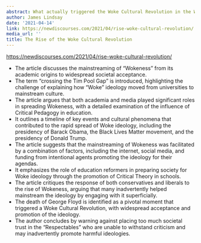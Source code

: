 ```yaml
---
abstract: What actually triggered the Woke Cultural Revolution in the West?
author: James Lindsay
date: '2021-04-14'
link: https://newdiscourses.com/2021/04/rise-woke-cultural-revolution/
media_url: ''
title: The Rise of the Woke Cultural Revolution
---
```

<https://newdiscourses.com/2021/04/rise-woke-cultural-revolution/>

- The article discusses the mainstreaming of "Wokeness" from its academic origins to widespread societal acceptance.
- The term "crossing the Tim Pool Gap" is introduced, highlighting the challenge of explaining how "Woke" ideology moved from universities to mainstream culture.
- The article argues that both academia and media played significant roles in spreading Wokeness, with a detailed examination of the influence of Critical Pedagogy in education.
- It outlines a timeline of key events and cultural phenomena that contributed to the rapid spread of Woke ideology, including the presidency of Barack Obama, the Black Lives Matter movement, and the presidency of Donald Trump.
- The article suggests that the mainstreaming of Wokeness was facilitated by a combination of factors, including the internet, social media, and funding from intentional agents promoting the ideology for their agendas.
- It emphasizes the role of education reformers in preparing society for Woke ideology through the promotion of Critical Theory in schools.
- The article critiques the response of both conservatives and liberals to the rise of Wokeness, arguing that many inadvertently helped mainstream the ideology by engaging with it superficially.
- The death of George Floyd is identified as a pivotal moment that triggered a Woke Cultural Revolution, with widespread acceptance and promotion of the ideology.
- The author concludes by warning against placing too much societal trust in the "Respectables" who are unable to withstand criticism and may inadvertently promote harmful ideologies.